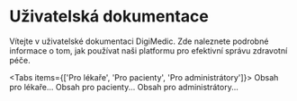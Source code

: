 
# Uživatelská dokumentace

Vítejte v uživatelské dokumentaci DigiMedic. Zde naleznete podrobné informace o tom, jak používat naši platformu pro efektivní správu zdravotní péče.

<Tabs items={['Pro lékaře', 'Pro pacienty', 'Pro administrátory']}>
  <Tab>
    Obsah pro lékaře...
  </Tab>
  <Tab>
    Obsah pro pacienty...
  </Tab>
  <Tab>
    Obsah pro administrátory...
  </Tab>
</Tabs>
